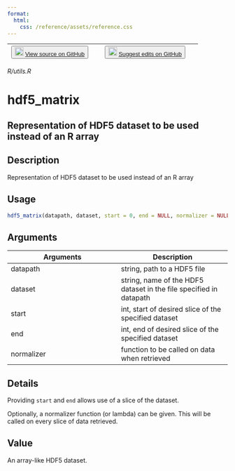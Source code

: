 ```yaml
---
format:
  html:
    css: /reference/assets/reference.css
---
```


| <button class="button"> ![](/reference/assets/GitHub-Mark-32px.png){width="20"} [View source on GitHub](https://github.com/rstudio/keras//blob/main/R/utils.R) </button> | <button class="button"> ![](/reference/assets/GitHub-Mark-32px.png){width="20"} [Suggest edits on GitHub](https://github.com/rstudio/keras//edit/main/R/utils.R) </button> |
|:------------------------------:|:--------------------------------------:|

*R/utils.R*

# hdf5_matrix

## Representation of HDF5 dataset to be used instead of an R array

## Description
Representation of HDF5 dataset to be used instead of an R array 


## Usage
```r
hdf5_matrix(datapath, dataset, start = 0, end = NULL, normalizer = NULL) 
```

## Arguments
|Arguments|Description|
|---|---|
| datapath | string, path to a HDF5 file |
| dataset | string, name of the HDF5 dataset in the file specified in datapath |
| start | int, start of desired slice of the specified dataset |
| end | int, end of desired slice of the specified dataset |
| normalizer | function to be called on data when retrieved |

## Details

Providing `start` and `end` allows use of a slice of the dataset. 

Optionally, a normalizer function (or lambda) can be given. This will be called on every slice of data retrieved. 


## Value
An array-like HDF5 dataset. 




